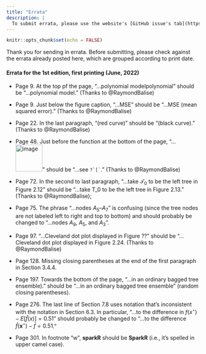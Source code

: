 ```yaml
---
title: "Errata"
description: |
  To submit errata, please use the website's [GitHub issue's tab](https://github.com/bgreenwell/treebook/issues); if needed, feel free to submit via email instead.
---
```


```r
knitr::opts_chunk$set(echo = FALSE)
```

Thank you for sending in errata. Before submitting, please check against the errata already posted here, which are grouped according to print date.

#### Errata for the 1st edition, first printing (June, 2022)

-   Page 9. At the top pf the page, "...polynomial modelpolynomial" should be "...polynomial model." (Thanks to @RaymondBalise)

-   Page 9. Just below the figure caption, "...MSE" should be "...MSE (mean squared error)." (Thanks to @RaymondBalise)

-   Page 22. In the last paragraph, "(red curve)" should be "(black curve)." (Thanks to @RaymondBalise)

-   Page 48. Just before the function at the bottom of the page, "...<img src="https://user-images.githubusercontent.com/18148282/172916991-a153f5e8-0585-4ad6-9c2c-5f642bb53627.png" alt="image" width="70"/>" should be "...see `` ?`[` ``." (Thanks to @RaymondBalise)

-   Page 72. In the second to last paragraph, "...take $\mathcal{T}_0$ to be the left tree in Figure 2.12" should be "...take T_0 to be the left tree in Figure 2.13." (Thanks to @RaymondBalise);

-   Page 75. The phrase "...nodes $A_5$--$A_7$" is confusing (since the tree nodes are not labeled left to right and top to bottom) and should probably be changed to "...nodes $A_9$, $A_5$, and $A_3$".

-   Page 97. "...Cleveland dot plot displayed in Figure ??" should be "...Cleveland dot plot displayed in Figure 2.24. (Thanks to @RaymondBalise)

-   Page 128. Missing closing parentheses at the end of the first paragraph in Section 3.4.4.

-   Page 197. Towards the bottom of the page, "...in an ordinary bagged tree ensemble)." should be "...in an ordinary bagged tree ensemble" (random closing parentheses).

-   Page 276. The last line of Section 7.8 uses notation that's inconsistent with the notation in Section 6.3. In particular, "...to the difference in $f\left(x^\star\right) - E\left[\hat{f}\left(x\right)\right] = 0.51$" should probably be changed to "...to the difference $\hat{f}\left(\boldsymbol{x}^\star\right) - \bar{f} = 0.51$."

-   Page 301. In footnote "w", **sparkR** should be **SparkR** (i.e., it's spelled in upper camel case).
